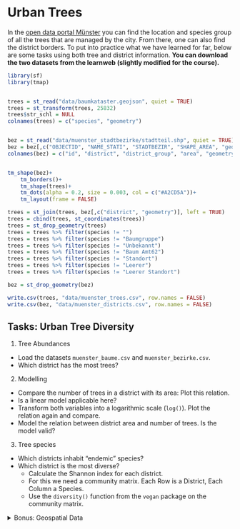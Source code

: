 # Urban Trees

In the [open data portal Münster](https://opendata.stadt-muenster.de/dataset/digitales-baumkataster-m%C3%BCnster) you can find the location and species group of all the trees that are managed by the city. From there, one can also find the district borders. To put into practice what we have learned for far, below are some tasks using both tree and district information.
**You can download the two datasets from the learnweb (slightly modified for the course).**




```r
library(sf)
library(tmap)


trees = st_read("data/baumkataster.geojson", quiet = TRUE)
trees = st_transform(trees, 25832)
trees$str_schl = NULL
colnames(trees) = c("species", "geometry")


bez = st_read("data/muenster_stadtbezirke/stadtteil.shp", quiet = TRUE)
bez = bez[,c("OBJECTID", "NAME_STATI", "STADTBEZIR", "SHAPE_AREA", "geometry")]
colnames(bez) = c("id", "district", "district_group", "area", "geometry")


tm_shape(bez)+
    tm_borders()+
    tm_shape(trees)+
    tm_dots(alpha = 0.2, size = 0.003, col = c("#A2CD5A"))+
    tm_layout(frame = FALSE)

```


```r
trees = st_join(trees, bez[,c("district", "geometry")], left = TRUE)
trees = cbind(trees, st_coordinates(trees))
trees = st_drop_geometry(trees)
trees = trees %>% filter(species != "")
trees = trees %>% filter(species != "Baumgruppe")
trees = trees %>% filter(species != "Unbekannt")
trees = trees %>% filter(species != "Baum Amt62")
trees = trees %>% filter(species != "Standort")
trees = trees %>% filter(species != "Leerer")
trees = trees %>% filter(species != "Leerer Standort")

bez = st_drop_geometry(bez)

write.csv(trees, "data/muenster_trees.csv", row.names = FALSE)
write.csv(bez, "data/muenster_districts.csv", row.names = FALSE)
```





## Tasks: Urban Tree Diversity


1. Tree Abundances

* Load the datasets `muenster_baume.csv` and `muenster_bezirke.csv`.
* Which district has the most trees?

2. Modelling

* Compare the number of trees in a district with its area: Plot this relation.
* Is a linear model applicable here?
* Transform both variables into a logarithmic scale (`log()`). Plot the relation again and compare.
* Model the relation between district area and number of trees. Is the model valid?

3. Tree species

* Which districts inhabit "endemic" species? 
* Which district is the most diverse?
    * Calculate the Shannon index for each district.
    * For this we need a community matrix. Each Row is a District, Each Column a Species.
    * Use the `diversity()` function from the `vegan` package on the community matrix.


<details>
<summary>Bonus: Geospatial Data</summary>

* Load or install the `sf` package.
* Look at the help page for `st_as_sf()`.
    * Which arguments do you need?
* Convert the trees from a `data.frame` to a `sf points` object. What has changed?
* Plot the trees.

</details>

